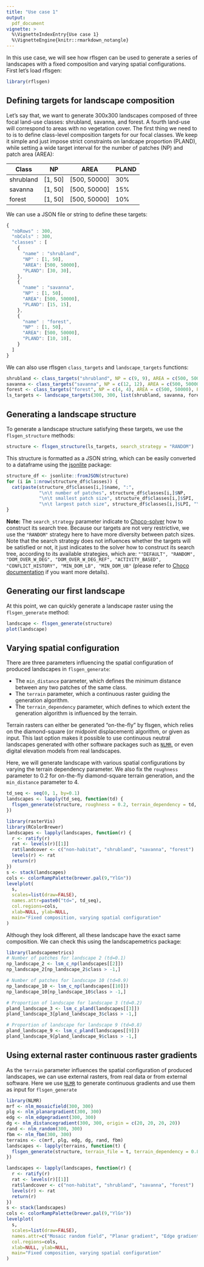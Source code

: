```yaml
---
title: "Use case 1"
output:
  pdf_document
vignette: >
  %\VignetteIndexEntry{Use case 1}
  %\VignetteEngine{knitr::rmarkdown_notangle}
---
```


In this use case, we will see how rflsgen can be used to generate a series of landscapes with a fixed composition and varying spatial configurations. First let's load rflsgen:

```r
library(rflsgen)
```

## Defining targets for landscape composition

Let's say that, we want to generate 300x300 landscapes composed of three focal land-use classes: shrubland, savanna, and forest. A fourth land-use will correspond to areas with no vegetation cover. The first thing we need to to is to define class-level composition targets for our focal classes. We keep it simple and just impose strict constraints on landcape proportion (PLAND), while setting a wide target interval for the number of patches (NP) and patch area (AREA):

| Class     | NP      | AREA         | PLAND |
| --------- |---------| ------------ |------ |
| shrubland | [1, 50] | [500, 50000] | 30%   |
| savanna   | [1, 50] | [500, 50000] | 15%   |
| forest    | [1, 50] | [500, 50000] | 10%   |


We can use a JSON file or string to define these targets:

```js
{
  "nbRows" : 300,
  "nbCols" : 300,
  "classes" : [
    {
      "name" : "shrubland",
      "NP" : [1, 50],
      "AREA": [500, 50000],
      "PLAND": [30, 30],
    },
    {
      "name" : "savanna",
      "NP" : [1, 50],
      "AREA": [500, 50000],
      "PLAND": [15, 15],
    },
    {
      "name" : "forest",
      "NP" : [1, 50],
      "AREA": [500, 50000],
      "PLAND": [10, 10],
    }
  ]
}
```

We can also use rflsgen `class_targets` and `landscape_targets` functions:

```r
shrubland <- class_targets("shrubland", NP = c(9, 9), AREA = c(500, 50000), PLAND = c(30, 30))
savanna <- class_targets("savanna", NP = c(12, 12), AREA = c(500, 50000), PLAND = c(15, 15))
forest <- class_targets("forest", NP = c(4, 4), AREA = c(500, 50000), PLAND = c(15, 15))
ls_targets <- landscape_targets(300, 300, list(shrubland, savanna, forest))
```

## Generating a landscape structure

To generate a landscape structure satisfying these targets, we use the `flsgen_structure` methods:

```r
structure <- flsgen_structure(ls_targets, search_strategy = "RANDOM")
```

This structure is formatted as a JSON string, which can be easily converted to a dataframe using the [jsonlite](https://cran.r-project.org/package=jsonlite) package:

```r
structure_df <- jsonlite::fromJSON(structure)
for (i in 1:nrow(structure_df$classes)) {
  cat(paste(structure_df$classes[i,]$name, ":",
            "\n\t number of patches", structure_df$classes[i,]$NP,
            "\n\t smallest patch size", structure_df$classes[i,]$SPI,
            "\n\t largest patch size", structure_df$classes[i,]$LPI, "\n\n"))
}
```

**Note:** The `search_strategy` parameter indicate to [Choco-solver](https://choco-solver.org/) how to construct its search tree. Because our targets are not very restrictive, we use the `"RANDOM"` strategy here to have more diversity between patch sizes. Note that the search strategy does not influences whether the targets will be satisfied or not, it just indicates to the solver how to construct its search tree, according to its available strategies, which are: `""DEFAULT", "RANDOM", "DOM_OVER_W_DEG", "DOM_OVER_W_DEG_REF", "ACTIVITY_BASED", "CONFLICT_HISTORY", "MIN_DOM_LB", "MIN_DOM_UB"` (please refer to [Choco documentation](https://choco-solver.org/docs/solving/strategies/) if you want more details).

## Generating our first landscape

At this point, we can quickly generate a landscape raster using the `flsgen_generate` method:

```r
landscape <- flsgen_generate(structure)
plot(landscape)
```

## Varying spatial configuration

There are three parameters influencing the spatial configuration of produced landscapes in `flsgen_generate`:

- The `min_distance` parameter, which defines the minimum distance between any two patches of the same class.
- The `terrain` parameter, which a continuous raster guiding the generation algorithm.
- The `terrain_dependency` parameter, which defines to which extent the generation algorithm is influenced by the terrain.

Terrain rasters can either be generated "on-the-fly" by flsgen, which relies on the diamond-square (or midpoint displacement) algorithm, or given as input. This last option makes it possible to use continuous neutral landscapes generated with other software packages such as [`NLMR`](https://ropensci.github.io/NLMR/), or even digital elevation models from real landscapes.

Here, we will generate landscape with various spatial configurations by varying the terrain dependency parameter. We also fix the `roughness` parameter to 0.2 for on-the-fly diamond-square terrain generation, and the `min_distance` parameter to 4.

```r
td_seq <- seq(0, 1, by=0.1)
landscapes <- lapply(td_seq, function(td) {
  flsgen_generate(structure, roughness = 0.2, terrain_dependency = td, min_distance = 4)
})
```

```r
library(rasterVis)
library(RColorBrewer)
landscapes <- lapply(landscapes, function(r) {
  r <- ratify(r)
  rat <- levels(r)[[1]]
  rat$landcover <- c("non-habitat", "shrubland", "savanna", "forest")
  levels(r) <- rat
  return(r)
})
s <- stack(landscapes)
cols <- colorRampPalette(brewer.pal(9,"YlGn"))
levelplot(
  s,
  scales=list(draw=FALSE), 
  names.attr=paste0("td=", td_seq), 
  col.regions=cols,
  xlab=NULL, ylab=NULL,
  main="Fixed composition, varying spatial configuration"
)
```

Although they look different, all these landscape have the exact same composition. We can check this using the landscapemetrics package:

```r
library(landscapemetrics)
# Number of patches for landscape 2 (td=0.1)
np_landscape_2 <- lsm_c_np(landscapes[[2]])
np_landscape_2[np_landscape_2$class > -1,]

# Number of patches for landscape 10 (td=0.9)
np_landscape_10 <- lsm_c_np(landscapes[[10]])
np_landscape_10[np_landscape_10$class > -1,]

# Proportion of landscape for landscape 3 (td=0.2)
pland_landscape_3 <- lsm_c_pland(landscapes[[3]])
pland_landscape_3[pland_landscape_3$class > -1,]

# Proportion of landscape for landscape 9 (td=0.8)
pland_landscape_9 <- lsm_c_pland(landscapes[[9]])
pland_landscape_9[pland_landscape_9$class > -1,]
```

## Using external raster continuous raster gradients

As the `terrain` parameter influences the spatial configuration of produced landscapes, we can use external rasters, from real data or from external software. Here we use [`NLMR`](https://ropensci.github.io/NLMR/) to generate continuous gradients and use them as input for `flsgen_generate`

```r
library(NLMR)
mrf <- nlm_mosaicfield(300, 300)
plg <- nlm_planargradient(300, 300)
edg <- nlm_edgegradient(300, 300)
dg <- nlm_distancegradient(300, 300, origin = c(20, 20, 20, 20))
rand <- nlm_random(300, 300)
fbm <- nlm_fbm(300, 300)
terrains <- c(mrf, plg, edg, dg, rand, fbm)
landscapes <- lapply(terrains, function(t) {
  flsgen_generate(structure, terrain_file = t, terrain_dependency = 0.8, min_distance = 4)
})
```

```r
landscapes <- lapply(landscapes, function(r) {
  r <- ratify(r)
  rat <- levels(r)[[1]]
  rat$landcover <- c("non-habitat", "shrubland", "savanna", "forest")
  levels(r) <- rat
  return(r)
})
s <- stack(landscapes)
cols <- colorRampPalette(brewer.pal(9,"YlGn"))
levelplot(
  s,
  scales=list(draw=FALSE), 
  names.attr=c("Mosaic random field", "Planar gradient", "Edge gradient", "Distance gradient", "Random", "Fractional brownian motion"), 
  col.regions=cols,
  xlab=NULL, ylab=NULL,
  main="Fixed composition, varying spatial configuration"
)
```
